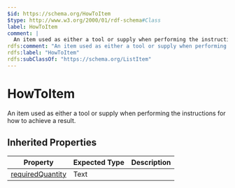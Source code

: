 ```yaml
---
$id: https://schema.org/HowToItem
$type: http://www.w3.org/2000/01/rdf-schema#Class
label: HowToItem
comment: |
  An item used as either a tool or supply when performing the instructions for how to achieve a result.
rdfs:comment: "An item used as either a tool or supply when performing the instructions for how to achieve a result."
rdfs:label: "HowToItem"
rdfs:subClassOf: "https://schema.org/ListItem"
---
```


# HowToItem

An item used as either a tool or supply when performing the instructions for how to achieve a result.

## Inherited Properties

| Property | Expected Type | Description |
| --- | --- | --- |
| [requiredQuantity](https://schema.org/requiredQuantity) | Text |  |
